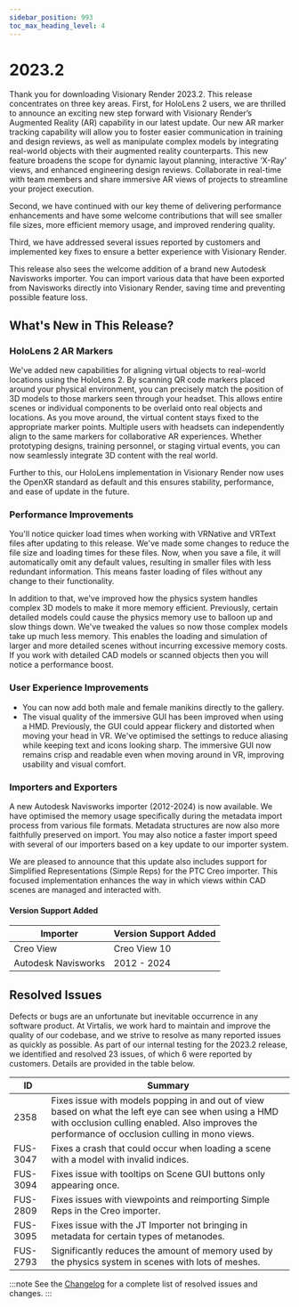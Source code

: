 ```yaml
---
sidebar_position: 993
toc_max_heading_level: 4
---
```


# 2023.2

Thank you for downloading Visionary Render 2023.2. This release concentrates on three key areas. First, for HoloLens 2 users, we are thrilled to announce an exciting new step forward with Visionary Render’s Augmented Reality (AR) capability in our latest update. Our new AR marker tracking capability will allow you to foster easier communication in training and design reviews, as well as manipulate complex models by integrating real-world objects with their augmented reality counterparts. This new feature broadens the scope for dynamic layout planning, interactive ‘X-Ray’ views, and enhanced engineering design reviews. Collaborate in real-time with team members and share immersive AR views of projects to streamline your project execution. 

Second, we have continued with our key theme of delivering performance enhancements and have some welcome contributions that will see smaller file sizes, more efficient memory usage, and improved rendering quality. 

Third, we have addressed several issues reported by customers and implemented key fixes to ensure a better experience with Visionary Render. 

This release also sees the welcome addition of a brand new Autodesk Navisworks importer. You can import various data that have been exported from Navisworks directly into Visionary Render, saving time and preventing possible feature loss. 

## What's New in This Release?

### HoloLens 2 AR Markers

We've added new capabilities for aligning virtual objects to real-world locations using the HoloLens 2. By scanning QR code markers placed around your physical environment, you can precisely match the position of 3D models to those markers seen through your headset. This allows entire scenes or individual components to be overlaid onto real objects and locations. As you move around, the virtual content stays fixed to the appropriate marker points. Multiple users with headsets can independently align to the same markers for collaborative AR experiences. Whether prototyping designs, training personnel, or staging virtual events, you can now seamlessly integrate 3D content with the real world.

Further to this, our HoloLens implementation in Visionary Render now uses the OpenXR standard as default and this ensures stability, performance, and ease of update in the future. 

### Performance Improvements

You'll notice quicker load times when working with VRNative and VRText files after updating to this release. We've made some changes to reduce the file size and loading times for these files. Now, when you save a file, it will automatically omit any default values, resulting in smaller files with less redundant information. This means faster loading of files without any change to their functionality. 

In addition to that, we've improved how the physics system handles complex 3D models to make it more memory efficient. Previously, certain detailed models could cause the physics memory use to balloon up and slow things down. We've tweaked the values so now those complex models take up much less memory. This enables the loading and simulation of larger and more detailed scenes without incurring excessive memory costs. If you work with detailed CAD models or scanned objects then you will notice a performance boost. 

### User Experience Improvements

- You can now add both male and female manikins directly to the gallery.
- The visual quality of the immersive GUI has been improved when using a HMD. Previously, the GUI could appear flickery and distorted when moving your head in VR. We've optimised the settings to reduce aliasing while keeping text and icons looking sharp. The immersive GUI now remains crisp and readable even when moving around in VR, improving usability and visual comfort. 

### Importers and Exporters

A new Autodesk Navisworks importer (2012-2024) is now available. We have optimised the memory usage specifically during the metadata import process from various file formats. Metadata structures are now also more faithfully preserved on import. You may also notice a faster import speed with several of our importers based on a key update to our importer system.

We are pleased to announce that this update also includes support for Simplified Representations (Simple Reps) for the PTC Creo importer. This focused implementation enhances the way in which views within CAD scenes are managed and interacted with. 

#### Version Support Added

| Importer | Version Support Added |
|---|---|
| Creo View | Creo View 10 |
| Autodesk Navisworks | 2012 - 2024 |

## Resolved Issues

Defects or bugs are an unfortunate but inevitable occurrence in any software product. At Virtalis, we work hard to maintain and improve the quality of our codebase, and we strive to resolve as many reported issues as quickly as possible. As part of our internal testing for the 2023.2 release, we identified and resolved 23 issues, of which 6 were reported by customers. Details are provided in the table below.

| ID | Summary |
|---|---|
| 2358 | Fixes issue with models popping in and out of view based on what the left eye can see when using a HMD with occlusion culling enabled. Also improves the performance of occlusion culling in mono views. |
| FUS-3047 | Fixes a crash that could occur when loading a scene with a model with invalid indices. |
| FUS-3094 | Fixes issue with tooltips on Scene GUI buttons only appearing once. |
| FUS-2809 | Fixes issues with viewpoints and reimporting Simple Reps in the Creo importer. |
| FUS-3095 | Fixes issue with the JT Importer not bringing in metadata for certain types of metanodes. |
| FUS-2793 | Significantly reduces the amount of memory used by the physics system in scenes with lots of meshes. |

:::note
See the [Changelog](../../changelogs/visionary-render#20232) for a complete list of resolved issues and changes.
:::
